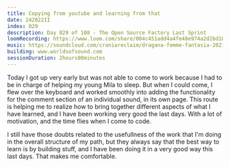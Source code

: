 ```yaml
---
title: Copying from youtube and learning from that
date: 242022II
index: 029
description: Day 029 of 108 - The Open Source Factory Last Sprint
loomRecording: https://www.loom.com/share/004c451add4a4fe48e974a2d2bd1815c
music: https://soundcloud.com/craniareclaim/dragana-femme-fantasia-2021
building: www.worldsofsound.com
sessionDuration: 2hours08minutes
---
```


Today I got up very early but was not able to come to work because I had to be in charge of helping my young Mila to sleep. But when I could come, I flew over the keyboard and worked smoothly into adding the functionality for the comment section of an individual sound, in its own page. This route is helping me to realize how to bring together different aspects of what I have learned, and I have been working very good the last days. With a lot of motivation, and the time flies when I come to code.

I still have those doubts related to the usefullness of the work that I'm doing in the overall structure of my path, but they always say that the best way to learn is by building stuff, and I have been doing it in a very good way this last days. That makes me comfortable.
